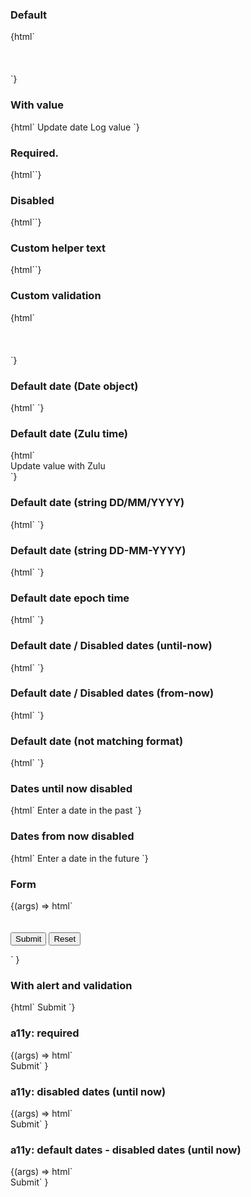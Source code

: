 
<Meta title="Web Components/Date input" component="ic-date-input" />

<Description markdown={readme} />

### Default

<Canvas>
  <Story name="Default">
    {html`<ic-date-input
        label="When would you like to collect your coffee?"
      ></ic-date-input>
      <script>
        var dateInput = document.querySelector("ic-date-input");
        {
          dateInput.addEventListener("icChange", function (event) {
            console.log(event.detail.value);
          });
        }
      </script>
      <br />
      <br />
      <ic-date-input
        label="When would you like to collect your coffee?"
        date-format="MM/DD/YYYY"
      ></ic-date-input>
      <br />
      <br />
      <ic-date-input
        label="When would you like to collect your coffee?"
        date-format="YYYY/MM/DD"
      ></ic-date-input> `}
  </Story>
</Canvas>

### With value

<Canvas>
  <Story name="With value" parameters={{ loki: { skip: true } }}>
    {html`<ic-date-input
        id="date-input-default-date-with-value"
        label="When would you like to collect your coffee?"
        date-format="DD/MM/YYYY"
        value="21/01/2001"
      ></ic-date-input>
      <ic-button id="update">Update date</ic-button>
      <ic-button id="log">Log value</ic-button>
      <script>
        var input = document.querySelector(
          "#date-input-default-date-with-value"
        );
        var btn = document.querySelector("#update");
        btn.addEventListener("click", () => {
          var dateInputWithValue = document.querySelector(
            "#date-input-default-date-with-value"
          );
          dateInputWithValue.value = new Date("05 May 2005");
        });
        var btn2 = document.querySelector("#log");
        btn2.addEventListener("click", () => {
          var dateInputLog = document.querySelector(
            "#date-input-default-date-with-value"
          );
          console.log(dateInputLog.value);
        });
      </script>`}
  </Story>
</Canvas>

### Required.

<Canvas>
  <Story name="Required">
    {html`<ic-date-input
      label="When would you like to collect your coffee?"
      required
    ></ic-date-input>`}
  </Story>
</Canvas>

### Disabled

<Canvas>
  <Story name="Disabled">
    {html`<ic-date-input
      label="When would you like to collect your coffee?"
      disabled
    ></ic-date-input>`}
  </Story>
</Canvas>

### Custom helper text

<Canvas>
  <Story name="Custom helper text">
    {html`<ic-date-input
      label="When would you like to collect your coffee?"
      helper-text="We will have your order ready for you on this day"
    ></ic-date-input>`}
  </Story>
</Canvas>

### Custom validation

<Canvas>
  <Story name="Custom validation">
    {html`<ic-date-input
        label="When would you like to collect your coffee?"
        validation-status="error"
        validation-text="There is a coffee shortage forecast for that day. Please choose a different date."
      ></ic-date-input>
      <br />
      <br />
      <ic-date-input
        label="When would you like to collect your coffee?"
        validation-status="warning"
        validation-text="Please be aware that there may be a coffee shortage on that day."
      ></ic-date-input>
      <br />
      <br />
      <ic-date-input
        label="When would you like to collect your coffee?"
        validation-status="success"
        validation-text="Your coffee will be available for you to collect on this day."
      ></ic-date-input> `}
  </Story>
</Canvas>

### Default date (Date object)

<Canvas>
  <Story name="Default date (Date object)">
    {html`<ic-date-input
        id="date-input-default-date-date"
        label="When would you like to collect your coffee?"
      ></ic-date-input>
      <script>
        var dateInputDate = document.querySelector(
          "#date-input-default-date-date"
        );
        dateInputDate.value = new Date("28 November 2021");
      </script>`}
  </Story>
</Canvas>

### Default date (Zulu time)

<Canvas>
  <Story name="Default date (Zulu time)">
    {html`<div>
        <ic-date-input
          id="date-input-default-date-date"
          label="When would you like to collect your coffee?"
        ></ic-date-input>
        <ic-button>Update value with Zulu</ic-button>
      </div>
      <script>
        var dateInputDate = document.querySelector(
          "#date-input-default-date-date"
        );
        dateInputDate.value = new Date("28 November 2021").toISOString();
        var btn = document.querySelector("ic-button");
        btn.addEventListener("click", () => {
          dateInputDate.value = new Date("1 May 1990").toISOString();
        });
      </script>`}
  </Story>
</Canvas>

### Default date (string DD/MM/YYYY)

<Canvas>
  <Story name="Default date (with slashes)">
    {html`<ic-date-input
        id="date-input-default-date-string"
        label="When would you like to collect your coffee?"
      ></ic-date-input>
      <script>
        var dateInputString = document.querySelector(
          "#date-input-default-date-string"
        );
        dateInputString.value = "21/01/2005";
      </script>`}
  </Story>
</Canvas>

### Default date (string DD-MM-YYYY)

<Canvas>
  <Story name="Default date (with dashes)">
    {html`<ic-date-input
        id="date-input-default-date-string"
        label="When would you like to collect your coffee?"
      ></ic-date-input>
      <script>
        var dateInputString = document.querySelector(
          "#date-input-default-date-string"
        );
        dateInputString.value = "25-05-2005";
      </script>`}
  </Story>
</Canvas>

### Default date epoch time

<Canvas>
  <Story name="Default date (epoch time)">
    {html`<ic-date-input
        id="date-input-default-date-string"
        label="When would you like to collect your coffee?"
      ></ic-date-input>
      <script>
        var dateInputString = document.querySelector(
          "#date-input-default-date-string"
        );
        dateInputString.value = new Date(1686039778757);
      </script>`}
  </Story>
</Canvas>

### Default date / Disabled dates (until-now)

<Canvas>
  <Story name="Default date / Disabled dates (until-now)">
    {html`<ic-date-input
        id="date-input-default-date-string"
        label="When would you like to collect your coffee?"
        disabled-dates="until-now"
      ></ic-date-input>
      <script>
        var dateInputString = document.querySelector(
          "#date-input-default-date-string"
        );
        dateInputString.value = "25-05-2005";
      </script>`}
  </Story>
</Canvas>

### Default date / Disabled dates (from-now)

<Canvas>
  <Story name="Default date / Disabled dates (from-now)">
    {html`<ic-date-input
        id="date-input-default-date-string"
        label="When would you like to collect your coffee?"
        disabled-dates="from-now"
      ></ic-date-input>
      <script>
        var dateInputString = document.querySelector(
          "#date-input-default-date-string"
        );
        dateInputString.value = "25-05-2025";
      </script>`}
  </Story>
</Canvas>

### Default date (not matching format)

<Canvas>
  <Story name="Default date (not matching format)">
    {html`<ic-date-input
        id="date-input-default-date-string"
        label="When would you like to collect your coffee?"
        date-format="MM/DD/YYYY"
      ></ic-date-input>
      <script>
        var dateInputString = document.querySelector(
          "#date-input-default-date-string"
        );
        dateInputString.value = "25-05-2025";
      </script>`}
  </Story>
</Canvas>

### Dates until now disabled

<Canvas>
  <Story name="Dates until now disabled" parameters={{ loki: { skip: true } }}>
    {html`<ic-date-input
        label="When would you like to collect your coffee?"
        disabled-dates="until-now"
      ></ic-date-input>
      <ic-typography>Enter a date in the past</ic-typography> `}
  </Story>
</Canvas>

### Dates from now disabled

<Canvas>
  <Story name="Dates from now disabled" parameters={{ loki: { skip: true } }}>
    {html`<ic-date-input
        label="When would you like to collect your coffee?"
        disabled-dates="from-now"
      ></ic-date-input>
      <ic-typography>Enter a date in the future</ic-typography> `}
  </Story>
</Canvas>

### Form

<Canvas>
  <Story name="Form" parameters={{ loki: { skip: true } }}>
    {(args) =>
      html`
        <form>
          <ic-date-input
            label="When would you like to collect your coffee?"
            value="13/03/1951"
          ></ic-date-input>
          <br />
          <br />
          <input type="submit" value="Submit" />
          <input type="reset" value="Reset" />
        </form>
        <script>
          document.querySelector("form").addEventListener("submit", (ev) => {
            ev.preventDefault();
            console.log(
              document.querySelector('input[name^="ic-date-input-"]').value
            );
          });
        </script>
      `
    }
  </Story>
</Canvas>

### With alert and validation

<Canvas>
  <Story name="with alert and validation" parameters={{ loki: { skip: true } }}>
    {html`
      <ic-alert
        message="Error"
        variant="error"
        style="display: none;"
      ></ic-alert>
      <ic-date-input
        label="When would you like to collect your coffee?"
        disabled-dates="from-now"
        required
      ></ic-date-input>
      <ic-button>Submit</ic-button>
      <script>
        var alert = document.querySelector("ic-alert");
        var btn = document.querySelector("ic-button");
        btn.addEventListener("click", () => {
          alert.style.display = "block";
        });
      </script>
    `}
  </Story>
</Canvas>

### a11y: required

<Canvas>
  <Story name="a11y: required" parameters={{ loki: { skip: true } }}>
    {(args) =>
      html` <ic-date-input
          label="When would you like to collect your coffee?"
          required
        ></ic-date-input>
        <br />
        <ic-button>Submit</ic-button>`
    }
  </Story>
</Canvas>

### a11y: disabled dates (until now)

<Canvas>
  <Story
    name="a11y: disabled dates (until now)"
    parameters={{ loki: { skip: true } }}
  >
    {(args) =>
      html` <ic-date-input
          label="When would you like to collect your coffee?"
          helper-text="Enter date in the past"
          disabled-dates="until-now"
        ></ic-date-input>
        <br />
        <ic-button>Submit</ic-button>`
    }
  </Story>
</Canvas>

### a11y: default dates - disabled dates (until now)

<Canvas>
  <Story
    name="a11y: default dates - disabled dates (until now)"
    parameters={{ loki: { skip: true } }}
  >
    {(args) =>
      html` <ic-date-input
          label="When would you like to collect your coffee?"
          helper-text="Enter date in the past"
          disabled-dates="until-now"
          value="1/1/1990"
        ></ic-date-input>
        <br />
        <ic-button>Submit</ic-button>`
    }
  </Story>
</Canvas>
